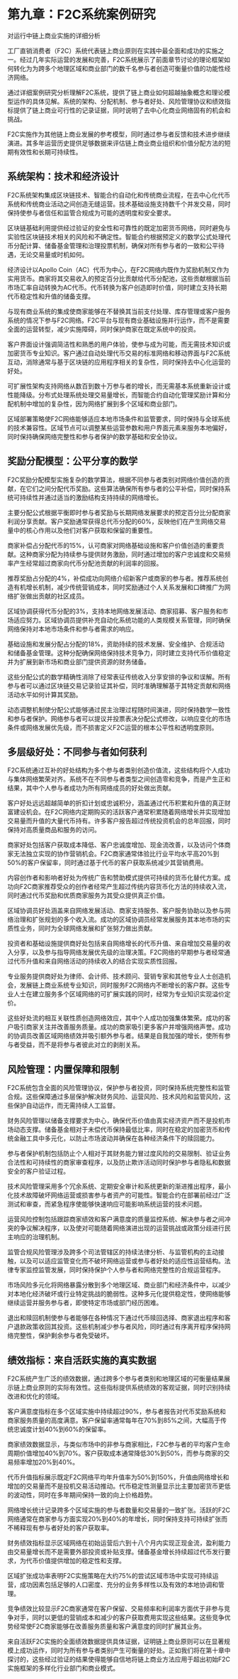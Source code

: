 # 第九章：F2C系统案例研究 {#sec-f2c-case-study}

对运行中链上商业实施的详细分析

工厂直销消费者（F2C）系统代表链上商业原则在实践中最全面和成功的实施之一。经过几年实际运营的发展和完善，F2C系统展示了前面章节讨论的理论框架如何转化为为跨多个地理区域和商业部门的数千名参与者创造可衡量价值的功能性经济网络。

通过详细案例研究分析理解F2C系统，提供了链上商业如何超越抽象概念和理论模型运作的具体见解。系统的架构、分配机制、参与者好处、风险管理协议和绩效指标提供了链上商业可行性的记录证据，同时说明了去中心化商业网络固有的机会和挑战。

F2C实施作为其他链上商业发展的参考模型，同时通过参与者反馈和技术进步继续演进。其多年运营历史提供足够数据来评估链上商业商业组织和价值分配方法的短期有效性和长期可持续性。

## 系统架构：技术和经济设计

F2C系统架构集成区块链技术、智能合约自动化和传统商业流程，在去中心化代币系统和传统商业活动之间创造无缝运营。技术基础设施支持数千个并发交易，同时保持使参与者信任和监管合规成为可能的透明度和安全要求。

区块链基础利用提供经过验证的安全性和可靠性的既定加密货币网络，同时避免与实验性区块链技术相关的风险和不确定性。智能合约根据预定义的数学公式处理代币分配计算、储备基金管理和治理投票机制，确保对所有参与者的一致和公平待遇，无论交易量或时机如何。

经济设计以Apollo Coin（AC）代币为中心，在F2C网络内既作为奖励机制又作为实用货币。商家将其交易收入的预定百分比贡献给代币分配池，这些贡献根据当前市场汇率自动转换为AC代币。代币转换为客户创造即时价值，同时建立支持长期代币稳定性和升值的储备支撑。

与现有商业系统的集成使商家能够在不替换其当前支付处理、库存管理或客户服务系统的情况下参与F2C网络。F2C平台与现有商业基础设施并行运作，而不是需要全面的运营转型，减少实施障碍，同时保护商家在既定系统中的投资。

客户界面设计强调简洁性和熟悉的用户体验，使参与成为可能，而无需技术知识或加密货币专业知识。客户通过自动处理代币交易的标准网络和移动界面与F2C系统互动，消除通常与基于区块链的应用程序相关的复杂性，同时保持去中心化运营的好处。

可扩展性架构支持网络从数百到数十万参与者的增长，而无需基本系统重新设计或性能降级。分布式处理系统处理交易量增长，而智能合约自动化管理奖励计算和分配机制中增加的复杂性，因为网络扩展到多个区域和商业部门。

区域部署策略使F2C网络能够适应本地市场条件和监管要求，同时保持与全球系统的技术兼容性。区域节点可以调整某些运营参数和用户界面元素来服务本地偏好，同时保持确保网络完整性和参与者保护的数学基础和安全协议。

## 奖励分配模型：公平分享的数学

F2C奖励分配模型实施复杂的数学算法，根据不同参与者类别对网络价值创造的贡献，在它们之间分配代币奖励。这些算法确保所有参与者的公平补偿，同时保持系统可持续性并通过适当的激励结构支持持续的网络增长。

主要分配公式根据平衡即时参与者奖励与长期网络发展要求的预定百分比分配商家利润分享贡献。客户奖励通常获得总代币分配的60%，反映他们在产生网络交易量中的核心作用以及他们对客户获取和保留的重要性。

商家补偿占分配代币的15%，认可商家对网络基础设施和客户价值创造的重要贡献。这种商家分配为持续参与提供财务激励，同时通过增加的客户忠诚度和交易频率产生经常超过商家向代币分配池贡献的利润率的回报。

推荐奖励占分配的4%，补偿成功向网络介绍新客户或商家的参与者。推荐系统创造有机增长机制，减少传统营销成本，同时奖励通过个人关系发展和口碑推广为网络扩张做出贡献的社区成员。

区域协调获得代币分配的3%，支持本地网络发展活动、商家招募、客户服务和市场适应努力。区域协调员提供补充自动化系统功能的人类规模关系管理，同时确保网络保持对本地市场条件和参与者需求的响应。

基础设施和发展分配占分配的18%，资助持续的技术发展、安全维护、合规活动和储备基金管理。这种分配确保网络保持技术竞争力，同时建立支持代币价值稳定并为扩展到新市场和商业部门提供资源的财务储备。

这些分配公式的数学精确性消除了经常表征传统收入分享安排的争议和误解。所有参与者可以通过区块链交易记录验证其补偿，同时准确理解基于其特定贡献和网络活动水平如何计算其奖励。

动态调整机制使分配公式能够通过民主治理过程随时间演进，同时保持数学一致性和参与者保护。网络参与者可以提议并投票表决分配公式修改，以响应变化的市场条件或网络发展优先级，而不损害定义F2C运营的根本公平性和透明度原则。

## 多层级好处：不同参与者如何获利

F2C系统通过互补的好处结构为多个参与者类别创造价值流，这些结构将个人成功与集体网络繁荣对齐。系统不在不同参与者类型之间创造零和竞争，而是产生正和结果，其中个人参与者成功为所有网络成员的好处做出贡献。

客户好处远远超越简单的折扣计划或忠诚积分，涵盖通过代币积累和升值的真正财富建设机会。在F2C网络内定期购买的活跃客户通常积累随着网络增长并实现增加交易量而升值的大量代币持有。许多客户报告超过传统投资机会的总年回报，同时保持对高质量商品和服务的访问。

商家好处包括客户获取成本降低、客户忠诚度增加、现金流改善，以及访问个体商家无法独立实现的协作营销机会。F2C商家通常体验比行业平均水平高20%到50%的客户保留率，同时通过基于代币的客户获取系统减少其营销费用。

内容创作者和影响者好处为传统广告和赞助模式提供可持续的货币化替代方案。成功向F2C商家推荐受众的创作者经常产生超过传统内容货币化方法的持续收入流，同时通过代币奖励和优质商家服务为其受众提供真正价值。

区域协调员好处涵盖来自网络发展活动、商家支持服务、客户服务协助以及参与网络治理和扩张规划的多个收入流。成功的区域协调员经常发展服务其本地市场的实质性业务，同时为全球网络发展和扩张努力做出贡献。

投资者和基础设施提供商好处包括来自网络增长的代币升值、来自增加交易量的收入分享，以及参与指导网络发展优先级的治理决策。F2C网络的早期参与者经常通过代币升值和来自网络活动的持续收入的结合实现实质性回报。

专业服务提供商好处为律师、会计师、技术顾问、营销专家和其他专业人士创造机会，发展链上商业系统专业知识，同时服务F2C网络内不断增长的客户群。这些专业人士在建立服务多个区域网络的可扩展实践的同时，经常为专业知识实现溢价定价。

这些好处流的相互关联性质创造网络效应，其中个人成功加强集体繁荣。成功的客户吸引商家关注并改善服务质量。成功的商家吸引更多客户并增强网络声誉。成功的协调员改善区域网络绩效并吸引额外参与者。结果是自我加强的增长，使所有参与者受益，而不是将参与者彼此对立的剥削关系。

## 风险管理：内置保障和限制

F2C系统包含全面的风险管理协议，保护参与者投资，同时保持系统完整性和监管合规。这些保障通过多层保护解决财务风险、运营风险、技术风险和监管风险，这些保护自动运作，而无需持续人工监督。

财务风险管理以储备支撑要求为中心，确保代币价值由真实经济资产而不是投机市场动态支撑。储备基金相对于未偿代币保持最低比率，同时在稳定的加密货币和传统金融工具中多元化，以防止市场波动并确保在各种经济条件下的赎回能力。

参与者保护机制包括防止个人相对于其财务能力冒过度风险的交易限制、验证业务合法性和可持续性的商家审查程序，以及防止欺诈活动同时保护参与者隐私和数据安全的客户验证过程。

技术风险管理采用多个冗余系统、定期安全审计和系统更新的渐进推出程序，最小化技术故障破坏网络运营或损害参与者资产的可能性。智能合约在部署前经过广泛测试和审查，而紧急程序使能够快速响应可能影响系统运营的技术问题。

运营风险控制包括跟踪商家绩效和客户满意度的质量监控系统、解决参与者之间冲突的争议解决程序，以及使对可能随着网络演进出现的运营挑战或政策分歧进行民主响应的治理机制。

监管合规风险管理涉及跨多个司法管辖区的持续法律分析、与监管机构的主动接触，以及可以适应监管变化而不破坏网络运营或参与者好处的适应性运营结构。法律专家监控监管发展，同时保持保护个人参与者和网络完整性的合规运营程序。

市场风险多元化将网络暴露分散到多个地理区域、商业部门和经济条件中，以减少对本地化经济破坏或行业特定挑战的脆弱性。这种多元化提供稳定性，使网络能够继续运营并服务参与者，即使特定市场或部门经历困难。

退出和赎回机制使参与者能够在各种情况下通过代币赎回选择、商家退出程序和客户退款政策收回其投资。这些机制减少参与者风险，同时通过有序离开程序保持网络完整性，保护剩余参与者免受破坏。

## 绩效指标：来自活跃实施的真实数据

F2C系统产生广泛的绩效数据，通过跨多个参与者类别和地理区域的可衡量结果展示链上商业原则的实际有效性。这些指标提供系统绩效的客观证据，同时识别持续改进和优化的领域。

客户满意度指标在多个区域实施中持续超过90%，参与者报告对代币奖励系统和商家服务质量的高度满意。客户保留率通常每年在70%到85%之间，大幅高于传统忠诚度计划40%到60%的保留率。

商家绩效数据显示，与类似市场中的非参与商家相比，F2C参与者的平均客户生命周期价值增加40%到70%。客户获取成本通常降低30%到50%，而参与商家的交易频率增加20%到40%。

代币升值指标展示既定F2C网络平均年升值率为50%到150%，升值由网络增长和增加的交易量而不是投机交易活动推动。代币稳定性测量显示比主要加密货币更低的波动性，同时在多年期间保持一致的向上价格趋势。

网络增长统计记录跨多个区域实施的参与者数量和交易量的一致扩张。活跃的F2C网络通常在商家参与方面实现20%到40%的年增长，同时保持支持可持续扩张而不稀释现有参与者好处的客户获取率。

财务绩效指标显示区域网络在初始运营后六到十八个月内实现正现金流，盈利能力由交易量增长而不是需要外部投资或补贴支撑。储备基金增长持续超过代币发行要求，为代币价值提供增加的稳定性和支撑。

区域扩张成功率表明F2C实施策略在大约75%的尝试区域市场中实现可持续运营，成功因素包括足够的人口密度、充分的业务多样性以及有效的本地协调和管理。

竞争绩效比较显示F2C商家通常在客户保留、交易频率和利润率方面优于非参与竞争对手，同时以更低的营销成本和减少的客户获取费用实现这些结果。这些竞争优势经常使F2C商家能够在改善服务质量和客户满意度的同时扩展其业务。

来自活跃F2C实施的全面绩效数据提供具体证据，证明链上商业原则可以在显著规模上成功运作，同时为所有参与者类别产生可衡量的好处。正如我们将在第十章中探讨的，这些经过验证的结果使得能够自信地将链上商业方法应用于超出初始F2C实施框架的多样化行业部门和商业模式。